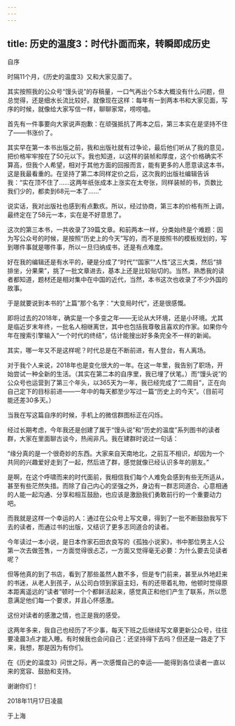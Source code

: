 ```yaml
---
---
---
```

title: 历史的温度3：时代扑面而来，转瞬即成历史
---





自序


时隔11个月，《历史的温度3》又和大家见面了。

其实按照我的公众号“馒头说”的存稿量，一口气再出个5本大概没有什么问题，但总觉得，还是细水长流比较好。就像现在这样：每年有一到两本书和大家见面，写序的时候，就像给大家写信一样，聊聊家常，唠唠嗑。

首先有一件事要向大家说声抱歉：在顽强抵抗了两本之后，第三本实在是坚持不住了——书涨价了。

其实早在第一本书出版之前，我和出版社就有过争论，最后他们听从了我的意见，把价格牢牢按在了50元以下。我也知道，以这样的装帧和厚度，这个价格确实不算高，但我个人希望，相对于其他方面的回报而言，能有更多的人愿意读这本书，这是我最看重的。在坚持了第二本同样定价之后，这次我的出版社编辑告诉我：“实在顶不住了……这两年纸张成本上涨实在太夸张，同样装帧的书，页数比我们少的，都卖到68元一本了……”

说实话，我对出版社也感到有点歉疚。所以，经过协商，第三本的价格有所上调，最终定在了58元一本，实在是不好意思了。

这次的第三本书，一共收录了39篇文章。和前两本一样，分类始终是个难题：因为写公众号的时候，是按照“历史上的今天”写的，而不是按照书的模板规划的，写到哪件事就是哪件事，所以一旦归纳成书，还是有点难度。

好在我的编辑还是有水平的，硬是分成了“时代”“国家”“人性”这三大类，然后“排排坐，分果果”，挑了一批文章进去，基本上还是比较贴切的。当然，熟悉我的读者都知道，题材还是相对集中在中国的近代，当然，本书这次也收录了不少外国的故事。

于是就要说到本书的“上篇”那个名字：“大变局时代”，还是很感慨。

即将过去的2018年，确实是一个多变之年——无论从大环境，还是小环境。尤其是临近岁末年终，一批名人相继离世，其中也包括我尊敬且喜欢的作家。如果你今年在搜索引擎输入“一个时代的终结”，估计能搜出好多条完全不一样的新闻。

其实，哪一年又不是这样呢？时代总是在不断前进，有人登台，有人离场。

对于我个人来说，2018年也是变化很大的一年。在这一年里，我告别了职场，开始尝试一种全新的生活。（其实在第二本的自序里，我已埋了伏笔。）而“馒头说”的公众号也运营到了第三个年头，以365天为一年，我已经完成了“二周目”，正在向自己定下的目标前进——一年中的每天都至少写过一篇“历史上的今天”。（目前可能还差30多天。）

当我在写这篇自序的时候，手机上的微信群图标正在闪烁。

经过长期考虑，今年我还是创建了属于“馒头说”和“历史的温度”系列图书的读者群，大家在里面聊古谈今，热闹非凡。我在建群时说过一句话：

“缘分真的是一个很奇妙的东西。大家来自天南地北，之前互不相识，却因为一个共同的兴趣爱好走到了一起，然后进了群，感觉就像已经认识多年的朋友。”

是啊，在这个呼啸而来的时代面前，我相信我们每个人难免会感到有些无所适从，甚至有些茫然失措。而除了自己内心的坚强之外，身边有一群志同道合、心意相通的人能一起沟通、分享和相互鼓励，也应该是激励我们勇敢前行的一个重要动力吧。

而我就是这样一个幸运的人：通过在公众号上写文章，得到了一批不断鼓励我写下去的读者，而通过书的出版，又结识了更多志同道合的读者。

今年读过一本小说，是日本作家石田衣良写的《孤独小说家》，书中那位男主人公第一次去做签售，一方面觉得很忐忑，一方面又觉得毫无必要：为什么要去见读者呢？

但等他真的到了书店，看到了那些虽然人数不多，但是专门前来，甚至从外地赶来的书迷，从老人到孩子，从公司白领到家庭主妇，有的还带着礼物，他顿时觉得原本距离遥远的“读者”顿时一个个都鲜活起来，感觉真正和他们产生了联系，所以愿意满足他们每一个要求，并且心怀感激。

这份对读者的感激之情，也正是我的感受。

这两年多来，我自己也经历了不少事，每天下班之后继续写文章更新公众号，往往要凌晨3点才能入睡。有时候我也会问自己：还坚持得下去吗？但还是一路走了下来，我想，那是因为有你们。

在《历史的温度3》问世之际，再一次感慨自己的幸运——能得到各位读者一直以来的宽容、鼓励和支持。

谢谢你们！

2018年11月17日凌晨

于上海